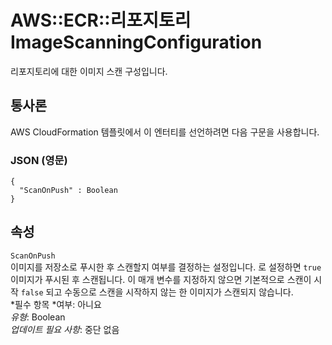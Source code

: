 # AWS::ECR::리포지토리 ImageScanningConfiguration

리포지토리에 대한 이미지 스캔 구성입니다.

## 통사론

AWS CloudFormation 템플릿에서 이 엔터티를 선언하려면 다음 구문을 사용합니다.

### JSON (영문)

```
{
  "ScanOnPush" : Boolean
}
```

## 속성

`ScanOnPush`  
이미지를 저장소로 푸시한 후 스캔할지 여부를 결정하는 설정입니다. 로 설정하면 `true`이미지가 푸시된 후 스캔됩니다. 이 매개 변수를 지정하지 않으면 기본적으로 스캔이 시작 `false` 되고 수동으로 스캔을 시작하지 않는 한 이미지가 스캔되지 않습니다.  
*필수 항목 *여부: 아니요  
_유형_: Boolean  
_업데이트 필요 사항_: 중단 없음
